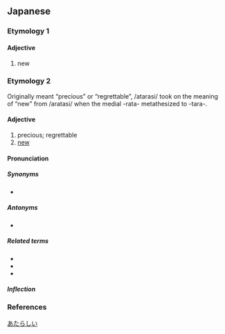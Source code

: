==Japanese==
{{ja-kanjitab|あたら}}

===Etymology 1===
{{ja-adj-shiku|新し|aratashi}}

====Adjective====
{{ja-adj|infl=i|あたらしい}}

# new

===Etymology 2===
{{ja-adj-shiku|新し|atarashi}} Originally meant “precious” or “regrettable”, /atarasi/ took on the meaning of “new” from /aratasi/ when the medial -rata- metathesized to -tara-.

====Adjective====
{{ja-adj|infl=i|あたらしい}}

# precious; regrettable
# [[new]]

====Pronunciation====
{{ja-pron|あたらしい|acc=4|acc_ref=SMK2}}

=====Synonyms=====
* {{ja-r|新た|あらた}}

=====Antonyms=====
* {{ja-r|古い|ふるい}}

=====Related terms=====
* {{ja-r|新た|あらた}}
* {{ja-r|改まる|あらたまる}}
* {{ja-r|改める|あらためる}}

=====Inflection=====
{{ja-i|あたらし}}

===References===
<references/>

[[Category:Japanese basic words|あたらしい]]